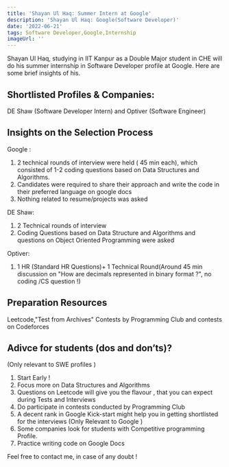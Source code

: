 ```yaml
---
title: 'Shayan Ul Haq: Summer Intern at Google'
description: 'Shayan Ul Haq: Google(Software Developer)'
date: '2022-06-21'
tags: Software Developer,Google,Internship
imageUrl: ''
---
```


Shayan Ul Haq, studying in IIT Kanpur as a Double Major student in CHE will do his summer internship in Software Developer profile at Google. Here are some brief insights of his.

## Shortlisted Profiles & Companies:
DE Shaw (Software Developer Intern) and  Optiver (Software Engineer)

## Insights on the Selection Process
Google : 
1) 2 technical rounds of interview were held ( 45 min each), which consisted of 1-2 coding questions based on Data Structures and Algorithms.
2) Candidates were required to share their approach and write the code in their preferred language on google docs 
3) Nothing related to resume/projects was asked

DE Shaw:
1) 2 Technical rounds of interview  
2) Coding Questions based on Data Structure and Algorithms  and questions on Object Oriented Programming were asked 

Optiver:

1) 1 HR (Standard HR Questions)+ 1 Technical Round(Around 45 min discussion on "How are decimals represented in binary format ?", no coding /CS question !) 

##  Preparation Resources
Leetcode,"Test from Archives" Contests by Programming Club and contests on Codeforces

## Adivce for students (dos and don’ts)? 
(Only relevant to SWE profiles )
1) Start Early !
2) Focus more  on Data Structures and Algorithms
3) Questions on Leetcode will give you the flavour , that you can expect during Tests and Interviews
4) Do participate in contests conducted by Programming Club
5) A decent rank in Google Kick-start might help you in getting shortlisted for the interviews (Only Relevant to Google )
6) Some companies look for students with Competitive programming Profile. 
7) Practice writing code on Google Docs

Feel free to contact me, in case of any doubt !

